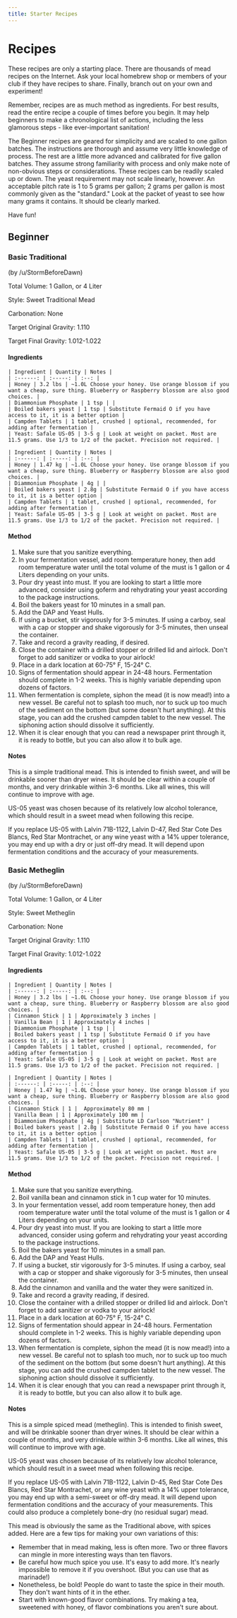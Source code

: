 ```yaml
---
title: Starter Recipes
---
```



# Recipes

These recipes are only a starting place. There are thousands of mead recipes on the Internet. Ask your local homebrew shop or members of your club if they have recipes to share. Finally, branch out on your own and experiment!

Remember, recipes are as much method as ingredients. For best results, read the entire recipe a couple of times before you begin. It may help beginners to make a chronological list of actions, including the less glamorous steps - like ever-important sanitation!

The Beginner recipes are geared for simplicity and are scaled to one gallon batches. The instructions are thorough and assume very little knowledge of process. The rest are a little more advanced and calibrated for five gallon batches. They assume strong familiarity with process and only make note of non-obvious steps or considerations. These recipes can be readily scaled up or down. The yeast requirement may not scale linearly, however. An acceptable pitch rate is 1 to 5 grams per gallon; 2 grams per gallon is most commonly given as the "standard." Look at the packet of yeast to see how many grams it contains. It should be clearly marked.

Have fun!

## Beginner

### Basic Traditional

(by /u/StormBeforeDawn)

Total Volume: 1 Gallon, or 4 Liter

Style: Sweet Traditional Mead

Carbonation: None

Target Original Gravity: 1.110

Target Final Gravity: 1.012-1.022

#### Ingredients

<Tabs>
  <TabItem value='US (Imperial)' label='US (Imperial)' default>

    | Ingredient | Quantity | Notes |
    | :------: | :-----: | :--: |
    | Honey | 3.2 lbs | ~1.0L Choose your honey. Use orange blossom if you want a cheap, sure thing. Blueberry or Raspberry blossom are also good choices. |
    | Diammonium Phosphate | 1 tsp | |
    | Boiled bakers yeast | 1 tsp | Substitute Fermaid O if you have access to it, it is a better option |
    | Campden Tablets | 1 tablet, crushed | optional, recommended, for adding after fermentation |
    | Yeast: Safale US-05 | 3-5 g | Look at weight on packet. Most are 11.5 grams. Use 1/3 to 1/2 of the packet. Precision not required. |

  </TabItem>
  <TabItem value='metric' label='Metric'>
    
    | Ingredient | Quantity | Notes |
    | :------: | :-----: | :--: |
    | Honey | 1.47 kg | ~1.0L Choose your honey. Use orange blossom if you want a cheap, sure thing. Blueberry or Raspberry blossom are also good choices. |
    | Diammonium Phosphate | 4g | |
    | Boiled bakers yeast | 2.8g | Substitute Fermaid O if you have access to it, it is a better option |
    | Campden Tablets | 1 tablet, crushed | optional, recommended, for adding after fermentation |
    | Yeast: Safale US-05 | 3-5 g | Look at weight on packet. Most are 11.5 grams. Use 1/3 to 1/2 of the packet. Precision not required. |

  </TabItem>
</Tabs>

#### Method

1. Make sure that you sanitize everything.
2. In your fermentation vessel, add room temperature honey, then add room temperature water until the total volume of the must is 1 gallon or 4 Liters depending on your units.
3. Pour dry yeast into must. If you are looking to start a little more advanced, consider using goferm and rehydrating your yeast according to the package instructions.
4. Boil the bakers yeast for 10 minutes in a small pan.
5. Add the DAP and Yeast Hulls.
6. If using a bucket, stir vigorously for 3-5 minutes. If using a carboy, seal with a cap or stopper and shake vigorously for 3-5 minutes, then unseal the container.
7. Take and record a gravity reading, if desired.
8. Close the container with a drilled stopper or drilled lid and airlock. Don't forget to add sanitizer or vodka to your airlock!
9. Place in a dark location at 60-75° F, 15-24° C.
10. Signs of fermentation should appear in 24-48 hours. Fermentation should complete in 1-2 weeks. This is highly variable depending upon dozens of factors.
11. When fermentation is complete, siphon the mead (it is now mead!) into a new vessel. Be careful not to splash too much, nor to suck up too much of the sediment on the bottom (but some doesn't hurt anything). At this stage, you can add the crushed campden tablet to the new vessel. The siphoning action should dissolve it sufficiently.
12. When it is clear enough that you can read a newspaper print through it, it is ready to bottle, but you can also allow it to bulk age.

#### Notes

This is a simple traditional mead. This is intended to finish sweet, and will be drinkable sooner than dryer wines. It should be clear within a couple of months, and very drinkable within 3-6 months. Like all wines, this will continue to improve with age.

US-05 yeast was chosen because of its relatively low alcohol tolerance, which should result in a sweet mead when following this recipe.

If you replace US-05 with Lalvin 71B-1122, Lalvin D-47, Red Star Cote Des Blancs, Red Star Montrachet, or any wine yeast with a 14% upper tolerance, you may end up with a dry or just off-dry mead. It will depend upon fermentation conditions and the accuracy of your measurements.

### Basic Metheglin

(by /u/StormBeforeDawn)

Total Volume: 1 Gallon, or 4 Liter

Style: Sweet Metheglin

Carbonation: None

Target Original Gravity: 1.110

Target Final Gravity: 1.012-1.022

#### Ingredients

<Tabs>
  <TabItem value='US (Imperial)' label='US (Imperial)' default>

    | Ingredient | Quantity | Notes |
    | :------: | :-----: | :--: |
    | Honey | 3.2 lbs | ~1.0L Choose your honey. Use orange blossom if you want a cheap, sure thing. Blueberry or Raspberry blossom are also good choices. |
    | Cinnamon Stick | 1 | Approximately 3 inches |
    | Vanilla Bean | 1 | Approximately 4 inches |
    | Diammonium Phosphate | 1 tsp | |
    | Boiled bakers yeast | 1 tsp | Substitute Fermaid O if you have access to it, it is a better option |
    | Campden Tablets | 1 tablet, crushed | optional, recommended, for adding after fermentation |
    | Yeast: Safale US-05 | 3-5 g | Look at weight on packet. Most are 11.5 grams. Use 1/3 to 1/2 of the packet. Precision not required. |

  </TabItem>
  <TabItem value='metric' label='Metric'>
    
    | Ingredient | Quantity | Notes |
    | :------: | :-----: | :--: |
    | Honey | 1.47 kg | ~1.0L Choose your honey. Use orange blossom if you want a cheap, sure thing. Blueberry or Raspberry blossom are also good choices. |
    | Cinnamon Stick | 1 | 	Approximately 80 mm |
    | Vanilla Bean | 1 | Approximately 100 mm |
    | Diammonium Phosphate | 4g | Substitute LD Carlson "Nutrient" |
    | Boiled bakers yeast | 2.8g | Substitute Fermaid O if you have access to it, it is a better option |
    | Campden Tablets | 1 tablet, crushed | optional, recommended, for adding after fermentation |
    | Yeast: Safale US-05 | 3-5 g | Look at weight on packet. Most are 11.5 grams. Use 1/3 to 1/2 of the packet. Precision not required. |

  </TabItem>
</Tabs>

#### Method

1. Make sure that you sanitize everything.
2. Boil vanilla bean and cinnamon stick in 1 cup water for 10 minutes.
3. In your fermentation vessel, add room temperature honey, then add room temperature water until the total volume of the must is 1 gallon or 4 Liters depending on your units.
4. Pour dry yeast into must. If you are looking to start a little more advanced, consider using goferm and rehydrating your yeast according to the package instructions.
5. Boil the bakers yeast for 10 minutes in a small pan.
6. Add the DAP and Yeast Hulls.
7. If using a bucket, stir vigorously for 3-5 minutes. If using a carboy, seal with a cap or stopper and shake vigorously for 3-5 minutes, then unseal the container.
8. Add the cinnamon and vanilla and the water they were sanitized in.
9. Take and record a gravity reading, if desired.
10. Close the container with a drilled stopper or drilled lid and airlock. Don't forget to add sanitizer or vodka to your airlock!
11. Place in a dark location at 60-75° F, 15-24° C.
12. Signs of fermentation should appear in 24-48 hours. Fermentation should complete in 1-2 weeks. This is highly variable depending upon dozens of factors.
13. When fermentation is complete, siphon the mead (it is now mead!) into a new vessel. Be careful not to splash too much, nor to suck up too much of the sediment on the bottom (but some doesn't hurt anything). At this stage, you can add the crushed campden tablet to the new vessel. The siphoning action should dissolve it sufficiently.
14. When it is clear enough that you can read a newspaper print through it, it is ready to bottle, but you can also allow it to bulk age.

#### Notes

This is a simple spiced mead (metheglin). This is intended to finish sweet, and will be drinkable sooner than dryer wines. It should be clear within a couple of months, and very drinkable within 3-6 months. Like all wines, this will continue to improve with age.

US-05 yeast was chosen because of its relatively low alcohol tolerance, which should result in a sweet mead when following this recipe.

If you replace US-05 with Lalvin 71B-1122, Lalvin D-45, Red Star Cote Des Blancs, Red Star Montrachet, or any wine yeast with a 14% upper tolerance, you may end up with a semi-sweet or off-dry mead. It will depend upon fermentation conditions and the accuracy of your measurements. This could also produce a completely bone-dry (no residual sugar) mead.

This mead is obviously the same as the Traditional above, with spices added. Here are a few tips for making your own variations of this:

- Remember that in mead making, less is often more. Two or three flavors can mingle in more interesting ways than ten flavors.
- Be careful how much spice you use. It's easy to add more. It's nearly impossible to remove it if you overshoot. (But you can use that as marinade!)
- Nonetheless, be bold! People do want to taste the spice in their mouth. They don't want hints of it in the ether.
- Start with known-good flavor combinations. Try making a tea, sweetened with honey, of flavor combinations you aren't sure about.
